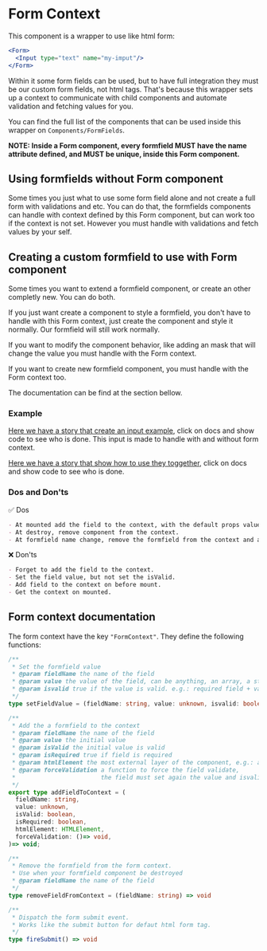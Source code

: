 
<Meta title="Components/Form/Context"/>

# Form Context

This component is a wrapper to use like html form:
```jsx
<Form>
  <Input type="text" name="my-imput"/>
</Form>
```

Within it some form fields can be used, but to have full integration they must be our custom form fields, not html tags. That's because this wrapper sets up a context to communicate with child components and automate validation and fetching values for you.

You can find the full list of the components that can be used inside this wrapper on `Components/FormFields`.

**NOTE: Inside a Form component, every formfield MUST have the name attribute defined, and MUST be unique, inside this Form component.**

## Using formfields without Form component
Some times you just what to use some form field alone and not create a full form with validations and etc. You can do that, the formfields components can handle with context defined by this Form component, but can work too if the context is not set. However you must handle with validations and fetch values by your self.

## Creating a custom formfield to use with Form component
Some times you want to extend a formfield component, or create an other completly new. You can do both.

If you just want create a component to style a formfield, you don't have to handle with this Form context, just create the component and style it normally. Our formfield will still work normally.

If you want to modify the component behavior, like adding an mask that will change the value you must handle with the Form context.

If you want to create new formfield component, you must handle with the Form context too.

The documentation can be find at the section bellow.

### Example
[Here we have a story that create an input example](?path=/docs/components-form--input-example),
click on docs and show code to see who is done. This input is made to handle with and without form context.

[Here we have a story that show how to use they toggether](?path=/docs/components-form--usage-example),
click on docs and show code to see who is done.

### Dos and Don'ts

✅ Dos
```markdown
- At mounted add the field to the context, with the default props values.
- At destroy, remove component from the context.
- At formfield name change, remove the formfield from the context and add another with the new field name.
```

❌ Don'ts
```markdown
- Forget to add the field to the context.
- Set the field value, but not set the isValid.
- Add field to the context on before mount.
- Get the context on mounted.
```

## Form context documentation
The form context have the key `"FormContext"`. They define the following functions:

```typescript
/**
 * Set the formfield value
 * @param fieldName the name of the field
 * @param value the value of the field, can be anything, an array, a string
 * @param isvalid true if the value is valid. e.g.: required field + value="", isvalid is false
 */
type setFieldValue = (fieldName: string, value: unknown, isvalid: boolean) => void
```

```typescript
/**
 * Add the a formfield to the context
 * @param fieldName the name of the field
 * @param value the initial value
 * @param isValid the initial value is valid
 * @param isRequired true if field is required
 * @param htmlElement the most external layer of the component, e.g.: a wrapper div
 * @param forceValidation a function to force the field validate,
 *                        the field must set again the value and isvalid using 'setFieldValue'
 */
export type addFieldToContext = (
  fieldName: string,
  value: unknown,
  isValid: boolean,
  isRequired: boolean,
  htmlElement: HTMLElement,
  forceValidation: ()=> void,
)=> void;
```

```typescript
/**
 * Remove the formfield from the form context.
 * Use when your formfield component be destroyed
 * @param fieldName the name of the field
 */
type removeFieldFromContext = (fieldName: string) => void
```

```typescript
/**
 * Dispatch the form submit event.
 * Works like the submit button for defaut html form tag.
 */
type fireSubmit() => void
```
